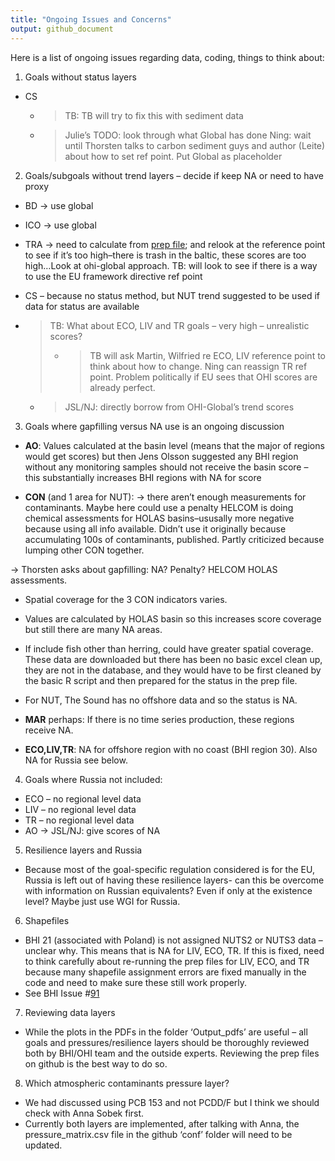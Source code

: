 ```yaml
---
title: "Ongoing Issues and Concerns"
output: github_document
---
```



Here is a list of ongoing issues regarding data, coding, things to think about:

1.	Goals without status layers
  - CS 
    - > TB: TB will try to fix this with sediment data
    - > Julie's TODO: look through what Global has done 
Ning: wait until Thorsten talks to carbon sediment guys and author (Leite) about how to set ref point. 
Put Global as placeholder

2.	Goals/subgoals without trend layers – decide if keep NA or need to have proxy

  - BD -> use global
  - ICO -> use global
  - TRA -> need to calculate from [prep file]( https://github.com/OHI-Science/bhi/blob/draft/baltic2015/prep/CW/trash/tra_prep.md#modeled-mismanaged-plastic-waste-2025); and relook at the reference point to see if it's too high--there is trash in the baltic, these scores are too high...Look at ohi-global approach. 
  TB: will look to see if there is a way to use the EU framework directive ref point
  - CS – because no status method, but NUT trend suggested to be used if data for status are available

- > TB:  What about ECO, LIV and TR goals – very high – unrealistic scores?
      - > TB will ask Martin, Wilfried re ECO, LIV reference point to think about how to change. Ning can reassign TR ref point. Problem politically if EU sees that OHI scores are already perfect. 
  - > JSL/NJ: directly borrow from OHI-Global's trend scores

3.	Goals where gapfilling versus NA use is an ongoing discussion

  - **AO**: Values calculated at the basin level (means that the major of regions would get scores) but then Jens Olsson suggested any BHI region without any monitoring samples should not receive the basin score – this substantially increases BHI regions with NA for score

  - **CON** (and 1 area for NUT):
  -> there aren't enough measurements for contaminants. Maybe here could use a penalty
  HELCOM is doing chemical assessments for HOLAS basins--ususally more negative because using all info available. Didn't use it originally because accumulating 100s of contaminants, published. Partly criticized because lumping other CON together. 

-> Thorsten asks about gapfilling: NA? Penalty? HELCOM HOLAS assessments. 

   - Spatial coverage for the 3 CON indicators varies.
   - Values are calculated by HOLAS basin so this increases score coverage but still there are many NA areas.
   - If include fish other than herring, could have greater spatial coverage. These data are downloaded but there has been no basic excel clean up, they are not in the database, and they would have to be first cleaned by the basic R script and then prepared for the status in the prep file.
   - For NUT, The Sound has no offshore data and so the status is NA.

  - **MAR** perhaps: If there is no time series production, these regions receive NA.

  -	**ECO,LIV,TR**: NA for offshore region with no coast (BHI region 30). Also NA for Russia see below.

4.	Goals where Russia not included:
  - ECO – no regional level data
  - LIV – no regional level data
  - TR  – no regional level data
  - AO
  -> JSL/NJ: give scores of NA 

5.	Resilience layers and Russia

  - Because most of the goal-specific regulation considered is for the EU, Russia is left out of having these resilience layers- can this be overcome with information on Russian equivalents? Even if only at the existence level?
  Maybe just use WGI for Russia. 

6.	Shapefiles
  - BHI 21 (associated with Poland) is not assigned NUTS2 or NUTS3 data – unclear why.  This means that is NA for LIV, ECO, TR.  If this is fixed, need to think carefully about re-running the prep files for LIV, ECO, and TR because many shapefile assignment errors are fixed manually in the code and need to make sure these still work properly.
  - See BHI Issue #[91](https://github.com/tblen/BHI-issues/issues/91)

7.	Reviewing data layers
  - While the plots in the PDFs in the folder ‘Output_pdfs’ are useful – all goals and pressures/resilience layers should be thoroughly reviewed both by BHI/OHI team and the outside experts.  Reviewing the prep files on github is the best way to do so.

8.	Which atmospheric contaminants pressure layer?
  - We had discussed using PCB 153 and not PCDD/F but I think we should check with Anna Sobek first.
  - Currently both layers are implemented, after talking with Anna, the pressure_matrix.csv file in the github ‘conf’ folder will need to be updated.
